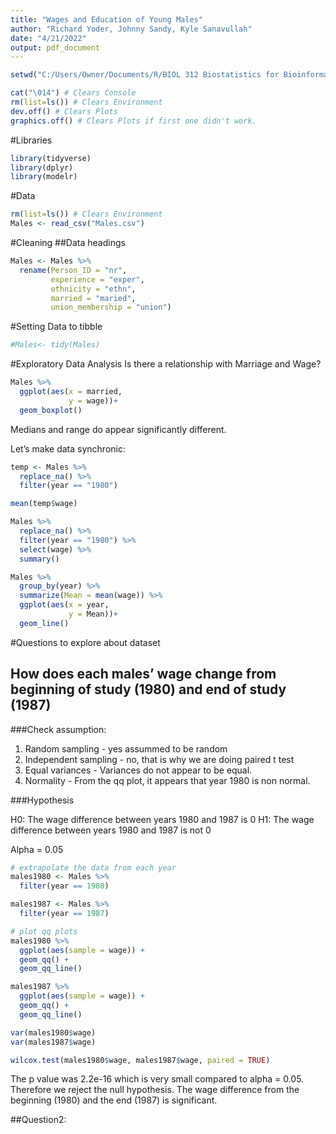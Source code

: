 ---
title: "Wages and Education of Young Males"
author: "Richard Yoder, Johnny Sandy, Kyle Sanavullah"
date: "4/21/2022"
output: pdf_document
---
```{r, message=FALSE}
setwd("C:/Users/Owner/Documents/R/BIOL 312 Biostatistics for Bioinformatics/Final Project")

cat("\014") # Clears Console
rm(list=ls()) # Clears Environment
dev.off() # Clears Plots
graphics.off() # Clears Plots if first one didn't work.
```

#Libraries
```{r, message=FALSE}
library(tidyverse)
library(dplyr)
library(modelr)
```

#Data
```{r, message=FALSE}
rm(list=ls()) # Clears Environment
Males <- read_csv("Males.csv")
```

#Cleaning
##Data headings
```{r}
Males <- Males %>% 
  rename(Person_ID = "nr",
         experience = "exper",
         ethnicity = "ethn",
         married = "maried",
         union_membership = "union")
```

#Setting Data to tibble
```{r}
#Males<- tidy(Males)
```

#Exploratory Data Analysis
Is there a relationship with Marriage and Wage?
```{r}
Males %>% 
  ggplot(aes(x = married,
             y = wage))+
  geom_boxplot()
```
Medians and range do appear significantly different.

Let's make data synchronic:
```{r}
temp <- Males %>%
  replace_na() %>%
  filter(year == "1980")

mean(temp$wage)

Males %>% 
  replace_na() %>% 
  filter(year == "1980") %>% 
  select(wage) %>% 
  summary()
```

```{r}
Males %>% 
  group_by(year) %>% 
  summarize(Mean = mean(wage)) %>% 
  ggplot(aes(x = year,
             y = Mean))+
  geom_line()
```

#Questions to explore about dataset

## How does each males' wage change from beginning of study (1980) and end of study (1987)

###Check assumption:

1) Random sampling - yes assummed to be random
2) Independent sampling - no, that is why we are doing paired t test
3) Equal variances - Variances do not appear to be equal.
4) Normality - From the qq plot, it appears that year 1980 is non normal.

###Hypothesis

H0: The wage difference between years 1980 and 1987 is 0
H1: The wage difference between years 1980 and 1987 is not 0

Alpha = 0.05

```{r}
# extrapolate the data from each year
males1980 <- Males %>%
  filter(year == 1980)

males1987 <- Males %>%
  filter(year == 1987)

# plot qq plots
males1980 %>%
  ggplot(aes(sample = wage)) +
  geom_qq() +
  geom_qq_line()

males1987 %>%
  ggplot(aes(sample = wage)) +
  geom_qq() +
  geom_qq_line()

var(males1980$wage)
var(males1987$wage)

wilcox.test(males1980$wage, males1987$wage, paired = TRUE)
```
The p value was 2.2e-16 which is very small compared to alpha = 0.05. Therefore we reject the null hypothesis. The wage difference from the beginning (1980) and the end (1987) is significant.

##Question2: 
